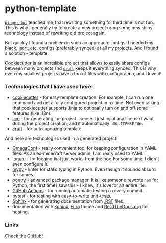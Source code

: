 <script lang="ts">import Icon from '@iconify/svelte';</script>

# python-template

[`pinger-bot`](/pinger-bot) teached me, that rewriting something for third time is not fun. This is why I generally try to create a new project using some new shiny technology instead of rewriting old project again.

But quickly I found a problem in such an approach: configs.
I needed my [black](https://pypi.org/project/black/),
[isort](https://pypi.org/project/isort/), etc. configs (preferably synced) at all my projects.
And I found a solution - template.

[Cookiecutter](https://pypi.org/project/cookiecutter/) is an incredible project that allows to easily share configs between many projects and [`cruft`](https://pypi.org/project/cruft/) keeps it everything synced. This is why even my smallest projects have a ton of files with configuration, and I love it!

### Technologies that I have used here:

- [cookiecutter](https://pypi.org/project/cookiecutter/) - for easy template creation. For example, I can run one command and get a fully configured project in no time. Not even talking that cookiecutter supports Jinja to optionally turn on and off some features (like i18n).
- [lice](https://pypi.org/project/lice/) - for generating the project license. I just input any license I want during the project creation, and it automatically fills `LICENSE` file.
- [cruft](https://pypi.org/project/cruft/) - for auto-updating template.

And here are technologies used in a generated project:

- [OmegaConf](https://omegaconf.readthedocs.io/) - really convenient tool for keeping configuration in YAML files. As an ex-minecraft server admin, I am really used to YAML.
- [loguru](https://github.com/Delgan/loguru#readme) - for logging that just works from the box. For some time, I didn't even configure it.
- [mypy](https://www.mypy-lang.org/) - linter for static typing in Python. Even though it sounds absurd for somes.
- [poetry](https://python-poetry.org/) - advanced package manager. It is like someone rewrote `npm` for Python, the first time I saw this - I knew, it's love for an entire life.
- [GitHub Actions](https://github.com/features/actions) - for running automatic testing on every commit.
- [pytest](https://pytest.org/) - for testing with easy-to-write unit-tests.
- [Sphinx](https://python-poetry.org/) - for generating documentation from [.RST](https://en.wikipedia.org/wiki/ReStructuredText) files.
- documentation with [Sphinx](https://pypi.org/project/Sphinx/), [Furo](https://pypi.org/project/furo/) theme and [ReadTheDocs.org](https://readthedocs.org) for hosting.

### Links

<a href="https://s.perchun.it/python-template/github" class="btn variant-filled">
	<Icon icon="mdi:github" />
	Check the GitHub!
</a>
